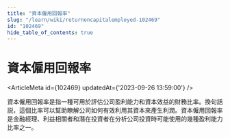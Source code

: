 ```yaml
---
title: "資本僱用回報率"
slug: "/learn/wiki/returnoncapitalemployed-102469"
id: "102469"
hide_table_of_contents: true
---
```



# 資本僱用回報率

<ArticleMeta id={102469} updatedAt={'2023-09-26 13:59:00'} />
<div className='border-solid border-b border-t-0 my-4 border-[var(--ifm-color-gray-300)]' />

資本僱用回報率是指一種可用於評估公司盈利能力和資本效益的財務比率。換句話説，這個比率可以幫助瞭解公司如何有效利用其資本來產生利潤。資本僱用回報率是金融經理、利益相關者和潛在投資者在分析公司投資時可能使用的幾種盈利能力比率之一。
